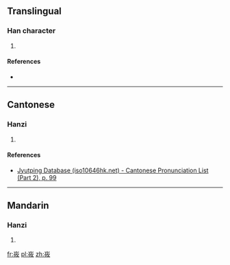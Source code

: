 ==Translingual==

===Han character===
{{Han char|rn=46|rad=山|as=07|sn=10|four=|canj=UOLK|ids=⿱山攸}}

# {{defn|Han|sort=山07}}

====References====
* {{Han ref|kx=0311.360|dkj=08100|dj=0612.040|hdz=10774.200|uh=5CF3|ud=23795}}

----

==Cantonese==

===Hanzi===
{{yue-hanzi|jyut=[[jau4]]|y=yau4}}

# {{defn|lang=yue|sort=山07}}

====References====
* [http://www.iso10646hk.net/jp/document/download.jsp Jyutping Database (iso10646hk.net) - Cantonese Pronunciation List (Part 2), p. 99]

----

==Mandarin==

===Hanzi===
{{cmn-hanzi|pin=[[yóu]] ([[you2]])|wg=yu<sup>2</sup>}}

# {{defn|lang=cmn|sort=山07}}

[[fr:峳]]
[[pl:峳]]
[[zh:峳]]